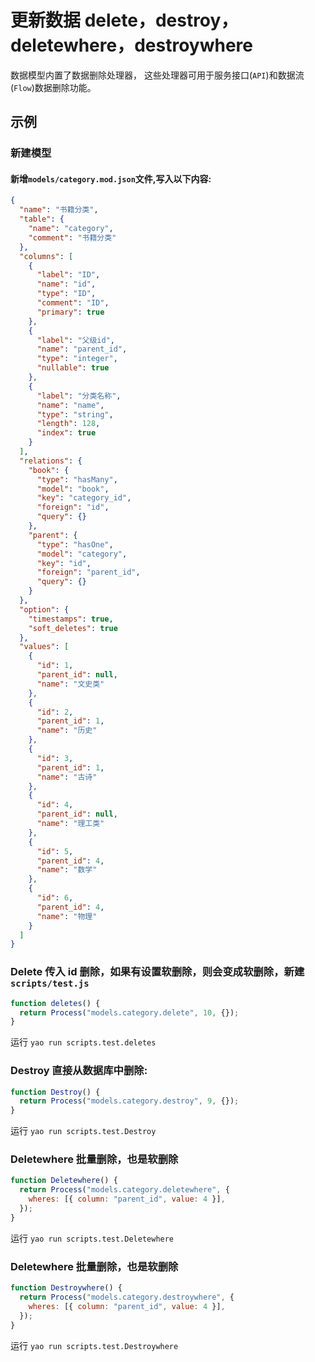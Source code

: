 # 更新数据 delete，destroy，deletewhere，destroywhere

数据模型内置了数据删除处理器， 这些处理器可用于服务接口(`API`)和数据流(`Flow`)数据删除功能。

## 示例

### 新建模型

#### 新增`models/category.mod.json`文件,写入以下内容:

```json
{
  "name": "书籍分类",
  "table": {
    "name": "category",
    "comment": "书籍分类"
  },
  "columns": [
    {
      "label": "ID",
      "name": "id",
      "type": "ID",
      "comment": "ID",
      "primary": true
    },
    {
      "label": "父级id",
      "name": "parent_id",
      "type": "integer",
      "nullable": true
    },
    {
      "label": "分类名称",
      "name": "name",
      "type": "string",
      "length": 128,
      "index": true
    }
  ],
  "relations": {
    "book": {
      "type": "hasMany",
      "model": "book",
      "key": "category_id",
      "foreign": "id",
      "query": {}
    },
    "parent": {
      "type": "hasOne",
      "model": "category",
      "key": "id",
      "foreign": "parent_id",
      "query": {}
    }
  },
  "option": {
    "timestamps": true,
    "soft_deletes": true
  },
  "values": [
    {
      "id": 1,
      "parent_id": null,
      "name": "文史类"
    },
    {
      "id": 2,
      "parent_id": 1,
      "name": "历史"
    },
    {
      "id": 3,
      "parent_id": 1,
      "name": "古诗"
    },
    {
      "id": 4,
      "parent_id": null,
      "name": "理工类"
    },
    {
      "id": 5,
      "parent_id": 4,
      "name": "数学"
    },
    {
      "id": 6,
      "parent_id": 4,
      "name": "物理"
    }
  ]
}
```

### Delete 传入 id 删除，如果有设置软删除，则会变成软删除，新建`scripts/test.js`

```javascript
function deletes() {
  return Process("models.category.delete", 10, {});
}
```

运行 `yao run scripts.test.deletes`

### Destroy 直接从数据库中删除:

```javascript
function Destroy() {
  return Process("models.category.destroy", 9, {});
}
```

运行 `yao run scripts.test.Destroy`

### Deletewhere 批量删除，也是软删除

```javascript
function Deletewhere() {
  return Process("models.category.deletewhere", {
    wheres: [{ column: "parent_id", value: 4 }],
  });
}
```

运行 `yao run scripts.test.Deletewhere`

### Deletewhere 批量删除，也是软删除

```javascript
function Destroywhere() {
  return Process("models.category.destroywhere", {
    wheres: [{ column: "parent_id", value: 4 }],
  });
}
```

运行 `yao run scripts.test.Destroywhere`

<Div style={{ display: "flex", justifyContent: "space-between" }}>
  <Link type="prev" title="新增" link="参考手册/Query/新增"></Link>
  <Link type="next" title="更新" link="参考手册/Query/更新"></Link>
</Div>
